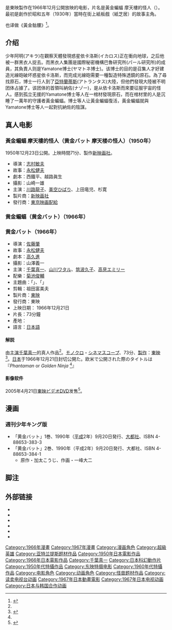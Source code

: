 {{expand|time=2015-02-21T15:00:38+00:00}}
{{Otheruses|subject=1966年上映的日本電影|other=現實中俗稱黃金蝙蝠的蝙蝠|金黃鼠耳蝠}} 
{{nihongo|《'''黃金蝙蝠'''》|黄金バット/おうごんバット|lead=yes}}是東映製作在1966年12月公開放映的电影，片名是黃金蝙蝠 摩天樓的怪人（{{lang|ja|黄金バット 摩天楼の怪人}}）。最初是創作於昭和五年（1930年）當時在街上紙板戲（紙芝居）的故事主角。

也译做《黃金骷髏》<ref>{{Cite news|url=http://www.hyes.tyc.edu.tw/~m78/ut10.htm|title=柑仔店10《光之國》|language=zh-tw|publisher=|author=台灣人壽|date=|accessdate=2015-04-09|deadurl=yes|archiveurl=https://web.archive.org/web/20150403104941/http://www.hyes.tyc.edu.tw/~m78/ut10.htm|archivedate=2015-04-03}}</ref>。

==介绍==
少年阿明(アキラ)在觀察天體發現惑星依卡洛斯(イカロス)正在衝向地球，之后他被一群黑衣人捉去。而黑衣人集團是國際秘密機構巴魯研究所(パール研究所)的成員，其負責人则是Yamatone博士(ヤマトネ博士)。该博士的目的是召集人才好建造光線砲破坏惑星依卡洛斯，而完成光線砲需要一種製造特殊透鏡的原石。為了尋找原石，博士一行人到了[[亞特蘭蒂斯|亞特蘭蒂斯]](アトランタス)大陸，但他們發現大陸被不明团体占據了。该团体的首領叫納佐(ナゾー)，是从依卡洛斯而來要征服宇宙的怪人。感到孤立无援的Yamatone博士等人在一棺材發現原石，而在棺材里的人是沉睡了一萬年的守護者黃金蝙蝠。博士等人让黃金蝙蝠復活，黃金蝙蝠就與Yamatone博士等人一起對抗納佐的陰謀。

==真人电影==
=== 黃金蝙蝠 摩天樓的怪人（黄金バット 摩天楼の怪人）（1950年） ===
1950年12月23日公開。上映時間71分、製作[[新映画社|新映画社]]。
* 導演：[[志村敏夫|志村敏夫]]
* 故事：[[永松健夫|永松健夫]]
* 劇本：西鐵平、越路眞生
* 攝影：山崎一雄
* 主演：[[川路龍子|川路龍子]]、[[美空ひばり|美空ひばり]]、上田竜児、杉寛
* 製片商：[[新映画社|新映画社]]
* 發行商：[[東京映画配給|東京映画配給]]

=== 黄金蝙蝠（黄金バット）（1966年） ===
=== 黄金バット（1966年） ===
* 導演：[[佐藤肇|佐藤肇]]
* 故事：[[永松健夫|永松健夫]]
* 劇本：[[高久進|高久進]]
* 攝影：山澤義一
* 主演：[[千葉真一|千葉真一]]、[[山川ワタル|山川ワタル]]、[[筑波久子|筑波久子]]、[[鳩山エミリ|高見エミリー]]
* 配樂：[[菊池俊輔|菊池俊輔]]
* 主題曲：「{{lang|ja|ヴォーカル・ショップ}}」、「{{lang|ja|黄金バット}}」
* 剪輯：祖田富美夫
* 製片商：[[東映|東映]]
* 發行商：東映
* 上映日期：{{flagicon|JPN}} 1966年12月21日
* 片長：73分鐘
* 產地：{{日本電影}}
* 語言：[[日本語|日本語]]
==== 解説 ====
由[[主演|主演]][[千葉真一|千葉真一]]的真人作品<ref name = "東映ch"/>。[[モノクロ|モノクロ]]・[[画面アスペクト比#シネマスコープ|シネマスコープ]]、73分、[[製作|製作]]：[[東映|東映]]<ref name = "映連">{{Cite web |url = http://db.eiren.org/contents/03000009601.html |title = {{subst:PAGENAME}} |publisher = [[日本映画製作者連盟|日本映画製作者連盟]] <!--|archiveurl = http://web.archive.org/liveweb/http://db.eiren.org/contents/03000009601.html |archivedate = 2013-8-1--> |accessdate = 2013-08-01 }}</ref>。[[日本|日本]]于1966年12月21日封切公開た。欧米で公開された際のタイトルは『''Phantaman'' or ''Golden Ninja'' <ref name = "映連"/>』
====影像软件 ====
2005年4月21日[[東映ビデオ|東映ビデオ]]DVD发售<ref>{{Cite journal |date=2005-05-01  |journal=[[宇宙船_(雑誌)|宇宙船]] |volume=Vol.118 |issue=（2005年5月号） |publisher=[[朝日ソノラマ|朝日ソノラマ]] |page=105 |title=Visual Radar |id=雑誌コード：01843-05 }}</ref>。

== 漫画 ==
=== 週刊少年キング版 ===
*「黄金バット」1巻、1990年（[[平成|平成]]2年）9月20日発行、[[大都社|大都社]]、ISBN 4-88653-383-3
*「黄金バット」2巻、1990年（平成2年）9月20日発行、大都社、ISBN 4-88653-384-1
**原作・加太こうじ、作画・一峰大二

== 脚注 ==
<div class="references-small"><references /></div>

== 外部链接==
{{Portal|日本|动漫}}
* {{Jmdb title|1950|bz002350|黄金バット 摩天楼の怪人}}
* {{Movielink|allcinema|87151|黄金バット 摩天楼の怪人}}
* {{Jmdb title|1966|cp004660}}
* {{Movielink|allcinema|85985|黄金バット}}
* {{Movielink|kinejun|22086|黄金バット}}
* {{Movielink|imdb|0167320|Phantaman}}

{{DEFAULTSORT:Ōgon Batto}}
[[Category:1966年漫畫|Category:1966年漫畫]]
[[Category:1967年漫畫|Category:1967年漫畫]]
[[Category:漫画角色|Category:漫画角色]]
[[Category:超級英雄|Category:超級英雄]]
[[Category:亚特兰提斯题材作品|Category:亚特兰提斯题材作品]]
[[Category:1950年日本電影作品|Category:1950年日本電影作品]]
[[Category:1966年日本電影作品|Category:1966年日本電影作品]]
[[Category:千葉真一|Category:千葉真一]]
[[Category:日本科幻動作片|Category:日本科幻動作片]]
[[Category:1950年代特攝作品|Category:1950年代特攝作品]]
[[Category:东映特摄电影|Category:东映特摄电影]]
[[Category:1960年代特攝作品|Category:1960年代特攝作品]]
[[Category:电影角色|Category:电影角色]]
[[Category:动画角色|Category:动画角色]]
[[Category:怪兽题材作品|Category:怪兽题材作品]]
[[Category:读卖电视台动画|Category:读卖电视台动画]]
[[Category:1967年日本動畫電影|Category:1967年日本動畫電影]]
[[Category:1967年日本电视动画|Category:1967年日本电视动画]]
[[Category:日本与韩国合作动画|Category:日本与韩国合作动画]]